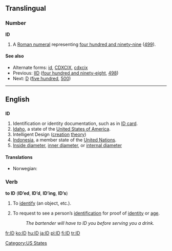 {{also|Appendix:Variations of "id"}}
==Translingual==

===Number===
'''ID'''

# {{informal}} A [[Roman numeral]] representing [[four hundred and ninety-nine]] ([[499]]).

====See also====
* Alternate forms: [[id]], [[CDXCIX]], [[cdxcix]]
* Previous: [[IID]] ([[four hundred and ninety-eight]], [[498]])
* Next: [[D]] ([[five hundred]], [[500]])

----

==English==

==={{abbreviation}}===
'''ID'''

# Identification or identity documentation, such as in [[ID card]].
# [[Idaho]], a state of the [[United States of America]].
# Intelligent Design ([[creation]] [[theory]])
# [[Indonesia]], a member state of the [[United Nations]].
# [[Inside diameter]], [[inner diameter]], or [[internal diameter]]

====Translations====
{{trans-top|identification or identity documentation, such as in ID card}}
* Norwegian: {{t-|no|ID|m}}
{{trans-mid}}
{{trans-bottom}}

===Verb===
'''to ID''' ('''ID’ed''', '''ID’d''', '''ID’ing''', '''ID’s''')

# {{transitive}} To [[identify]] (an object, etc.).
# {{transitive}} To request to see a person’s [[identification]] for proof of [[identity]] or [[age]].
#: ''The bartender will have to ID you before serving you a drink.''

[[Category:US States]]

[[fr:ID]]
[[ko:ID]]
[[hu:ID]]
[[ja:ID]]
[[pl:ID]]
[[fi:ID]]
[[tr:ID]]